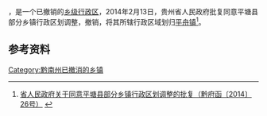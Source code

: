 '''{{PAGENAMEBASE}}'''，是{{PRC admin/fullname|52/27/27}}一个已撤销的[[乡级行政区|乡级行政区]]，2014年2月13日，贵州省人民政府批复同意平塘县部分乡镇行政区划调整，撤销{{PAGENAMEBASE}}，将其所辖行政区域划归[[平舟镇|平舟镇]]<ref>[http://www.gzgov.gov.cn/xxgk/jbxxgk/fgwj/zfwj/qfh/201507/t20150703_298190.html 省人民政府关于同意平塘县部分乡镇行政区划调整的批复（黔府函〔2014〕26号）] {{webarchive|url=https://web.archive.org/web/20170831042532/http://www.gzgov.gov.cn/xxgk/jbxxgk/fgwj/zfwj/qfh/201507/t20150703_298190.html |date=2017-08-31 }}</ref>。

== 参考资料 ==

{{reflist}}

{{行政区划小作品}}

[[Category:黔南州已撤消的乡镇|Category:黔南州已撤消的乡镇]]